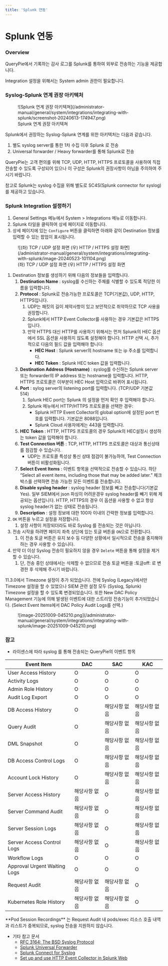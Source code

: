 ```yaml
---
title: 'Splunk 연동'
---
```



# Splunk 연동

### Overview

QueryPie에서 기록하는 감사 로그를 Splunk를 통하여 외부로 전송하는 기능을 제공합니다.

<Callout type="info">
Integration 설정을 위해서는 System admin 권한이 필요합니다.
</Callout>


### Syslog-Splunk 연계 권장 아키텍처

<figure data-layout="center" data-align="center">
![Splunk 연계 권장 아키텍쳐](/administrator-manual/general/system/integrations/integrating-with-splunk/screenshot-20240613-174947.png)
<figcaption>
Splunk 연계 권장 아키텍쳐
</figcaption>
</figure>

Splunk에서 권장하는 Syslog-Splunk 연계를 위한 아키텍처는 다음과 같습니다.

1. 별도 syslog server를 통한 1차 수집 이후 Splunk 로 전송 
2. Universal forwarder / Heavy forwarder를 통해 Splunk로 전송

<Callout type="important">
QueryPie는 고객 편의를 위해 TCP, UDP, HTTP, HTTPS 프로토콜을 사용하여 직접 전송할 수 있도록 구성되어 있으나 이 구성은 Splunk의 권장사항이 아님을 주의하여 주시기 바랍니다.
</Callout>

참고로 Splunk는 syslog 수집을 위해 별도로 SC4S(Splunk connector for syslog)를 제공하고 있습니다.


### Splunk Integration 설정하기

1. General Settings 메뉴에서 System &gt; Integrations 메뉴로 이동합니다. 
2. Splunk 타일을 클릭하여 상세 페이지로 이동합니다. 
3. 상세 페이지에 있는 `Configure` 버튼을 클릭하면 아래와 같이 Destination 정보를 입력할 수 있는 팝업이 표시됩니다.

<figure data-layout="center" data-align="center">
![(좌) TCP / UDP 설정 화면 (우) HTTP / HTTPS 설정 화면](/administrator-manual/general/system/integrations/integrating-with-splunk/image-20240523-101104.png)
<figcaption>
(좌) TCP / UDP 설정 화면 (우) HTTP / HTTPS 설정 화면
</figcaption>
</figure>

1. Destination 정보를 생성하기 위해 다음의 정보들을 입력합니다. 
    1.  **Destination Name** : syslog를 수신하는 주체를 식별할 수 있도록 적당한 이름을 입력합니다.
    2.  **Protocol**  : Splunk로 전송가능한 프로토콜은 TCP(기본값), UDP, HTTP, HTTPS입니다. 
        1. UDP는 패킷의 길이 제약사항이 있고 보안적으로 취약하므로 TCP 사용을 권장합니다. 
        2. Splunk에서 HTTP Event Collector를 사용하는 경우 기본값은 HTTPS입니다. 
        3. 만약 HTTPS 대신 HTTP를 사용하기 위해서는 먼저 Splunk의 HEC 옵션에서 SSL 옵션을 사용하지 않도록 설정해야 합니다. HTTP 선택 시, 추가적으로 다음의 필드 값을 입력해야 합니다:
            *  **HEC Host**  : Splunk server의 hostname 또는 ip 주소를 입력합니다.
            *  **HEC Token**  : Splunk HEC token 값을 입력합니다.
    3.  **Destination Address (Hostname)** : syslog를 수신하는 Splunk server 또는 forwarder의 IP address 또는 hostname을 입력합니다. HTTP, HTTPS 프로토콜은 이부분이 HEC Host 입력으로 바뀌어 표시됩니다.
    4.  **Port**  : sylog server의 listening port를 입력합니다. (TCP/UDP 기본값 514) 
        1. Splunk HEC port는 Splunk 의 설정을 먼저 확인 후 입력해야 합니다. 
        2. Splunk 메뉴에서 HTTP/HTTPS 프로토콜을 선택한 경우:
            * Splunk HTTP Event Collector의 global option에 설정된 port 번호를 입력합니다. 기본값은 8088입니다.
            * Splunk Cloud 사용자에게는 443을 입력합니다.
    5.  **HEC Token** : HTTP, HTTPS 프로토콜의 경우 Splunk의 HEC설정시 생성하는 token 값을 입력해야 합니다.
    6.  **Test Connection 버튼**  : TCP, HTTP, HTTPS 프로토콜은 대상과 통신상태를 점검할 수 있습니다. 
        * UDP는 프로토콜 특성상 통신 상태 점검이 불가능하여, Test Connection 버튼이 비활성화됩니다.
    7.  **Select Event Items**  : 이벤트 항목을 선택적으로 전송할 수 있습니다. 하단 “Select all event items, including those that may be added later.” 체크박스를 선택하면 전송 가능한 모든 이벤트를 전송합니다.
    8.  **Disable syslog header**  : syslog header 정보를 빼고 전송합니다(기본값 Yes). 일부 SIEM에서 json 파싱이 어려운경우 syslog header를 빼기 위해 제공되는 옵션입니다. HTTP, HTTPS의 경우 이 옵션을 사용할 수 없고 항상 syslog header가 없는 상태로 전송됩니다.
    9.  **Description** : 설정 정보에 대한 100자 이내의 간략한 정보를 입력합니다.
2. `OK` 버튼을 누르고 설정을 저장합니다. 
    1. 설정 사항이 저장되더라도 바로 Syslog 를 전송되는 것은 아닙니다.
3. 전송 시작을 하려면 페이지 좌측 상단에 있는 토글 버튼을 `ON`으로 전환합니다. 
    1. 이 전송 토글 버튼은 유지 보수 등 다양한 상황에서 일시적으로 전송을 중지해야 하는 경우 사용할 수 있습니다.
4. 만약 더 이상 Syslog 전송이 필요하지 않을 경우 `Delete` 버튼을 통해 설정을 제거할 수 있습니다. 
    1. 단, 전송 중인 상태에서는 삭제할 수 없으므로 전송 토글 버튼을 :토글off: 로 변경한 후 삭제해 주시기 바랍니다.

<Callout type="info">
11.3.0에서 Timezone 설정이 추가 되었습니다. 전에 Syslog (Legacy)에서만 Timezone 설정을 할 수 있었으나 SIEM 관련 설정 모두 (Syslog, Splunk) Timezone 설정을 할 수 있도록 변경되었습니다. 또한 New DAC Policy Management 기능에 의해 발생된 이벤트에 대한 스트리밍 전송기능이 추가되었습니다. (Select Event Items에서 DAC Policy Audit Logs를 선택.)
</Callout>

<figure data-layout="center" data-align="center">
![image-20251009-045210.png](/administrator-manual/general/system/integrations/integrating-with-splunk/image-20251009-045210.png)
</figure>


### 참고

* 라이센스에 따라 syslog 를 통해 전송되는 QueryPie의 이벤트 항목

|  **Event Item**               |  **DAC**  |  **SAC**  |  **KAC**  |
| ----------------------------- | --------- | --------- | --------- |
| User Access History           | O         | O         | O         |
| Activity Logs                 | O         | O         | O         |
| Admin Role History            | O         | O         | O         |
| Audit Log Export              | O         | O         | O         |
| DB Access History             | O         | 해당사항 없음   | 해당사항 없음   |
| Query Audit                   | O         | 해당사항 없음   | 해당사항 없음   |
| DML Snapshot                  | O         | 해당사항 없음   | 해당사항 없음   |
| DB Access Control Logs        | O         | 해당사항 없음   | 해당사항 없음   |
| Account Lock History          | O         | 해당사항 없음   | 해당사항 없음   |
| Server Access History         | 해당사항 없음   | O         | 해당사항 없음   |
| Server Command Audit          | 해당사항 없음   | O         | 해당사항 없음   |
| Server Session Logs           | 해당사항 없음   | O         | 해당사항 없음   |
| Server Access Control Logs    | 해당사항 없음   | O         | 해당사항 없음   |
| Workflow Logs                 | O         | O         | O         |
| Approval Urgent Waiting Logs  | O         | O         | O         |
| Request Audit                 | 해당사항 없음   | 해당사항 없음   | O         |
| Kubernetes Role History       | 해당사항 없음   | 해당사항 없음   | O         |

<Callout type="info">
**Pod Session Recordings** 는 Request Audit 내 pods/exec 리소스 호출 내역과 리스트가 중복되므로, syslog 전송을 지원하지 않습니다.
</Callout>

* 기타 참고 문서 
    * [RFC 3164: The BSD Syslog Protocol](https://datatracker.ietf.org/doc/html/rfc3164)
    * [Splunk Universal Forwarder](https://www.splunk.com/en_us/blog/learn/splunk-universal-forwarder.html) 
    * [Splunk Connect for Syslog](https://splunk.github.io/splunk-connect-for-syslog/main/) 
    * [Set up and use HTTP Event Collector in Splunk Web](https://docs.splunk.com/Documentation/SplunkCloud/latest/Data/UsetheHTTPEventCollector) 


